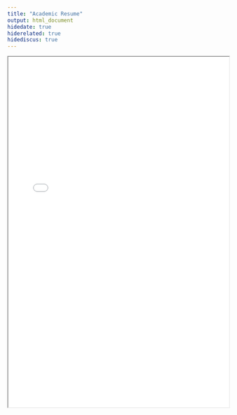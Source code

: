 ```yaml
---
title: "Academic Resume"
output: html_document
hidedate: true
hiderelated: true
hidediscus: true
---
```


<center>
<iframe src="/academicresume.pdf" width="100%" height="800" border="0"></iframe>
</center>

